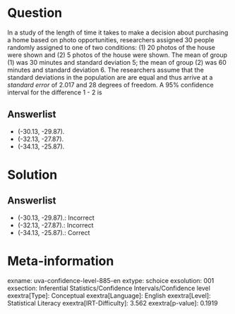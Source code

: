 Question
========

In a study of the length of time it takes to make a decision about purchasing a home based on photo opportunities, researchers assigned 30 people randomly assigned to one of two conditions: (1) 20 photos of the house were shown and (2) 5 photos of the house were shown. The mean of group (1) was 30 minutes and standard deviation 5; the mean of group (2) was 60 minutes and standard deviation 6. The researchers assume that the standard deviations in the population are are equal and thus arrive at a *standard error* of 2.017 and 28 degrees of freedom. A 95% confidence interval for the difference 1 - 2 is

Answerlist
----------

* (-30.13, -29.87).
* (-32.13, -27.87).
* (-34.13, -25.87).

Solution
========

Answerlist
----------

* (-30.13, -29.87).: Incorrect
* (-32.13, -27.87).: Incorrect
* (-34.13, -25.87).: Correct

Meta-information
================
exname: uva-confidence-level-885-en
extype: schoice
exsolution: 001
exsection: Inferential Statistics/Confidence Intervals/Confidence level
exextra[Type]: Conceptual
exextra[Language]: English
exextra[Level]: Statistical Literacy
exextra[IRT-Difficulty]: 3.562
exextra[p-value]: 0.1919
